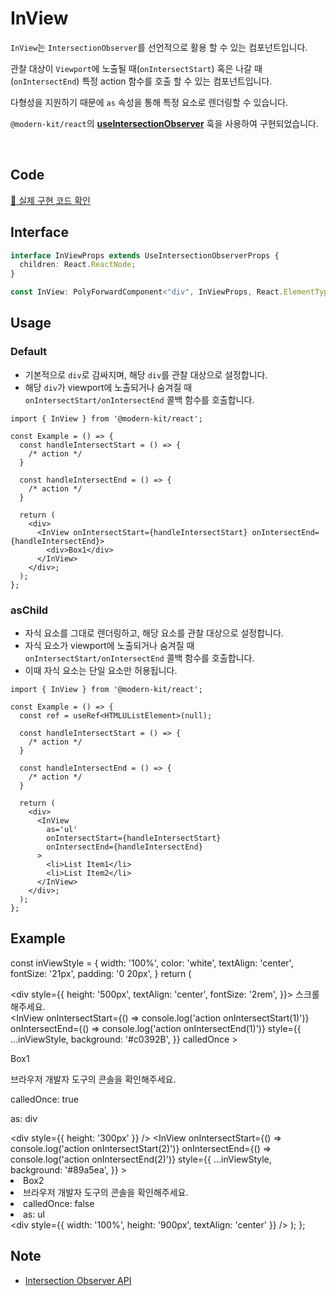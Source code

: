 
# InView

`InView`는 `IntersectionObserver`를 선언적으로 활용 할 수 있는 컴포넌트입니다.

관찰 대상이 `Viewport`에 노출될 때(`onIntersectStart`) 혹은 나갈 때(`onIntersectEnd`) 특정 action 함수를 호출 할 수 있는 컴포넌트입니다.

다형성을 지원하기 때문에 `as` 속성을 통해 특정 요소로 렌더링할 수 있습니다.

`@modern-kit/react`의 **[useIntersectionObserver](https://modern-agile-team.github.io/modern-kit/docs/react/hooks/useIntersectionObserver)** 훅을 사용하여 구현되었습니다.

<br />

## Code
[🔗 실제 구현 코드 확인](https://github.com/modern-agile-team/modern-kit/blob/main/packages/react/src/components/InView/index.tsx)

## Interface
```ts title="typescript"
interface InViewProps extends UseIntersectionObserverProps {
  children: React.ReactNode;
}
```
```ts title="typescript"
const InView: PolyForwardComponent<"div", InViewProps, React.ElementType>
```

## Usage
### Default
- 기본적으로 `div`로 감싸지며, 해당 `div`를 관찰 대상으로 설정합니다.
- 해당 `div`가 viewport에 노출되거나 숨겨질 때 `onIntersectStart/onIntersectEnd` 콜백 함수를 호출합니다.
```tsx title="typescript"
import { InView } from '@modern-kit/react';

const Example = () => {
  const handleIntersectStart = () => {
    /* action */
  }

  const handleIntersectEnd = () => {
    /* action */
  }

  return (
    <div>
      <InView onIntersectStart={handleIntersectStart} onIntersectEnd={handleIntersectEnd}>
        <div>Box1</div>
      </InView>
    </div>;
  );
}; 
```

### asChild
- 자식 요소를 그대로 렌더링하고, 해당 요소를 관찰 대상으로 설정합니다.
- 자식 요소가 viewport에 노출되거나 숨겨질 때 `onIntersectStart/onIntersectEnd` 콜백 함수를 호출합니다.
- 이때 자식 요소는 단일 요소만 허용됩니다.
```tsx title="typescript"
import { InView } from '@modern-kit/react';

const Example = () => {
  const ref = useRef<HTMLUListElement>(null);

  const handleIntersectStart = () => {
    /* action */
  }

  const handleIntersectEnd = () => {
    /* action */
  }

  return (
    <div>
      <InView
        as='ul'
        onIntersectStart={handleIntersectStart}
        onIntersectEnd={handleIntersectEnd}
      >
        <li>List Item1</li>
        <li>List Item2</li> 
      </InView>
    </div>;
  );
}; 
```

## Example

  const inViewStyle = {
    width: '100%',
    color: 'white',
    textAlign: 'center',
    fontSize: '21px',
    padding: '0 20px',
  }
  return (
    <div>
      <div
        style={{
          height: '500px',
          textAlign: 'center',
          fontSize: '2rem',
        }}>
        스크롤 해주세요.
      </div>
      <InView
        onIntersectStart={() => console.log('action onIntersectStart(1)')}
        onIntersectEnd={() => console.log('action onIntersectEnd(1)')}
        style={{
          ...inViewStyle,
          background: '#c0392B',
        }}
        calledOnce
      >
        <p>Box1</p>
        <p>브라우저 개발자 도구의 콘솔을 확인해주세요.</p>
        <p>calledOnce: true</p>
        <p>as: div</p>
      </InView>
      <div style={{ height: '300px' }} />
      <InView
        onIntersectStart={() => console.log('action onIntersectStart(2)')}
        onIntersectEnd={() => console.log('action onIntersectEnd(2)')}
        style={{
          ...inViewStyle,
          background: '#89a5ea',
        }}
      >
        <li>Box2</li>
        <li>브라우저 개발자 도구의 콘솔을 확인해주세요.</li>
        <li>calledOnce: false</li>
        <li>as: ul</li>
      </InView>
      <div style={{ width: '100%', height: '900px', textAlign: 'center' }} />
    </div>
  );
};

<Example />

## Note
- [Intersection Observer API](https://developer.mozilla.org/ko/docs/Web/API/IntersectionObserver)